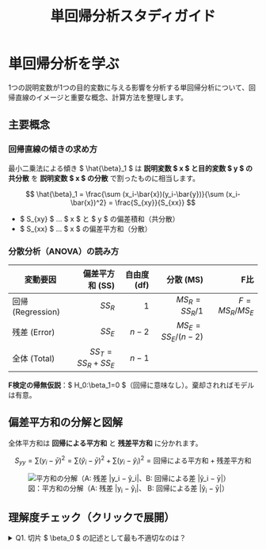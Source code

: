 ﻿---
title: "単回帰分析スタディガイド"
description: "単回帰分析の主要概念・ANOVAの基礎と理解度チェック"
tags: ["回帰", "単回帰", "ANOVA"]
exam: "stat"
status: published
---

# 単回帰分析を学ぶ

1つの説明変数が1つの目的変数に与える影響を分析する単回帰分析について、回帰直線のイメージと重要な概念、計算方法を整理します。

## 主要概念

### 回帰直線の傾きの求め方

最小二乗法による傾き $ \hat{\beta}_1 $ は **説明変数 $ x $ と目的変数 $ y $ の共分散** を **説明変数 $ x $ の分散** で割ったものに相当します。

$$
\hat{\beta}_1
= \frac{\sum (x_i-\bar{x})(y_i-\bar{y})}{\sum (x_i-\bar{x})^2}
= \frac{S_{xy}}{S_{xx}}
$$

- $ S_{xy} $ … $ x $ と $ y $ の偏差積和（共分散）
- $ S_{xx} $ … $ x $ の偏差平方和（分散）

### 分散分析（ANOVA）の読み方

| 変動要因 | 偏差平方和 (SS) | 自由度 (df) | 分散 (MS)             | F比                     |
|---|---:|---:|---:|---:|
| 回帰 (Regression) | $SS_R$ | $1$   | $MS_R = SS_R / 1$     | $F = MS_R / MS_E$       |
| 残差 (Error)      | $SS_E$ | $n-2$ | $MS_E = SS_E/(n-2)$   |                         |
| 全体 (Total)      | $SS_T = SS_R + SS_E$ | $n-1$ |                         |                         |

**F検定の帰無仮説**：$ H_0:\beta_1=0 $（回帰に意味なし）。棄却されればモデルは有意。

## 偏差平方和の分解と図解

全体平方和は **回帰による平方和** と **残差平方和** に分かれます。

$$
S_{yy} = \sum (y_i-\bar{y})^2
= \sum (\hat{y}_i-\bar{y})^2 + \sum (y_i-\hat{y}_i)^2
= \text{回帰による平方和} + \text{残差平方和}
$$

<figure className="not-prose bg-white rounded-md p-4 border">
  <img
    src="/images/stat/ss-decomposition.jpg"
    alt="平方和の分解（A: 残差 |y_i − ŷ_i|、B: 回帰による差 |ŷ_i − ȳ|）"
    className="mx-auto max-w-full h-auto rounded"
    loading="lazy"
  />
  <figcaption className="text-center text-sm text-gray-600 mt-2">
    図：平方和の分解（A: 残差 <span className="whitespace-nowrap">|y<sub>i</sub> − ŷ<sub>i</sub>|</span>、
    B: 回帰による差 <span className="whitespace-nowrap">|ŷ<sub>i</sub> − ȳ|</span>）
  </figcaption>
</figure>

## 理解度チェック（クリックで展開）

<details>
  <summary className="cursor-pointer font-semibold">
    Q1. 切片 $ \beta_0 $ の記述として最も不適切なのは？
  </summary>
  <div className="mt-3 space-y-1">
    <div>A. $ x=0 $ のときの $ y $ の予測値</div>
    <div>B. 推定値は $ \hat{\beta}_0 = \bar{y} - \hat{\beta}_1 \bar{x} $</div>
    <div>C. $ \beta_0 $ が不有意でもモデル全体が不有意とは限らない</div>
    <div>D. $ \hat{\beta}_0 $ は必ずしも $ x=0 $ の観測値と一致しない</div>
    <div>E. <strong>切片</strong>は $ x $–$ y $ の線形関係の存在を示す</div>
    <div className="mt-2 p-3 rounded bg-blue-50">
      <strong>答え：E</strong>（線形関係の有無を示すのは傾き $ \beta_1 $ であり、切片ではありません）
    </div>
  </div>
</details>

